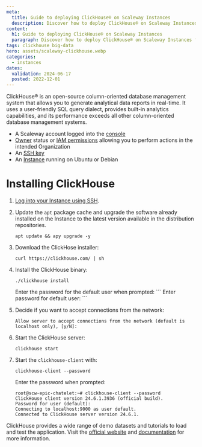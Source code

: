 ```yaml
---
meta:
  title: Guide to deploying ClickHouse® on Scaleway Instances
  description: Discover how to deploy ClickHouse® on Scaleway Instances for powerful data management capabilities.
content:
  h1: Guide to deploying ClickHouse® on Scaleway Instances
  paragraph: Discover how to deploy ClickHouse® on Scaleway Instances for powerful data management capabilities.
tags: clickhouse big-data
hero: assets/scaleway-clickhouse.webp
categories:
  - instances
dates:
  validation: 2024-06-17
  posted: 2022-12-01
---
```


ClickHouse® is an open-source column-oriented database management system that allows you to generate analytical data reports in real-time. It uses a user-friendly SQL query dialect, provides built-in analytics capabilities, and its performance exceeds all other column-oriented database management systems.

<Macro id="requirements" />

- A Scaleway account logged into the [console](https://console.scaleway.com/)
- [Owner](/identity-and-access-management/iam/concepts/#owner/) status or [IAM permissions](/identity-and-access-management/iam/concepts/#permission/) allowing you to perform actions in the intended Organization
- An [SSH key](/identity-and-access-management/organizations-and-projects/how-to/create-ssh-key/)
- An [Instance](/compute/instances/how-to/create-an-instance/) running on Ubuntu or Debian

# Installing ClickHouse

1. [Log into your Instance using SSH](/compute/instances/how-to/connect-to-instance/).
2. Update the `apt` package cache and upgrade the software already installed on the Instance to the latest version available in the distribution repositories.
    ```
    apt update && apy upgrade -y
    ```
3. Download the ClickHose installer:
    ```
    curl https://clickhouse.com/ | sh
    ```
4. Install the ClickHouse binary:
    ```
    ./clickhouse install
    ```
    <Message type="note">
        Enter the password for the default user when prompted:
        ```
        Enter password for default user:
        ```
    </Message>
5. Decide if you want to accept connections from the network:
    ```
    Allow server to accept connections from the network (default is localhost only), [y/N]:
    ```
6. Start the ClickHouse server:
    ```
    clickhouse start
    ```

7. Start the `clickhouse-client` with:
    ```
    clickhouse-client --password
    ```
    Enter the password when prompted:
    ```
    root@scw-epic-chatelet:~# clickhouse-client --password
    ClickHouse client version 24.6.1.3936 (official build).
    Password for user (default):
    Connecting to localhost:9000 as user default.
    Connected to ClickHouse server version 24.6.1.
    ```

ClickHouse provides a wide range of demo datasets and tutorials to load and test the application. Visit the [official website](https://clickhouse.com/docs/en/getting-started/example-datasets/) and [documentation](https://clickhouse.com/docs/en/home/) for more information.